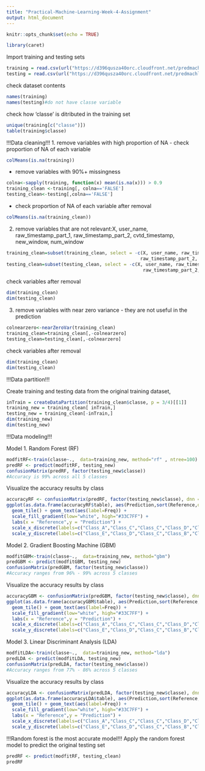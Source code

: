 ---
title: "Practical-Machine-Learning-Week-4-Assignment"
output: html_document
---

```{r setup, include=FALSE}
knitr::opts_chunk$set(echo = TRUE)
```

```{r}
library(caret)
```


Import training and testing sets
```{r cars}
training = read.csv(url("https://d396qusza40orc.cloudfront.net/predmachlearn/pml-training.csv"))
testing = read.csv(url("https://d396qusza40orc.cloudfront.net/predmachlearn/pml-testing.csv"))
```
check dataset contents
```{r}
names(training)
names(testing)#do not have classe variable
```

check how 'classe' is ditributed in the training set
```{r}
unique(training[c("classe")])
table(training$classe)
```

!!!Data cleaning!!!
1. remove variables with high proportion of NA
 - check proportion of NA of each variable
```{r}
colMeans(is.na(training))
```

- remove variables with 90%+ missingness
```{r}
colna<-sapply(training, function(x) mean(is.na(x))) > 0.9
training_clean <-training[, colna=='FALSE']
testing_clean<-testing[,colna=='FALSE']
```

- check proportion of NA of each variable after removal
```{r}
colMeans(is.na(training_clean))
```

2. remove variables that are not relevant:X, user_name, raw_timestamp_part_1, raw_timestamp_part_2, cvtd_timestamp, new_window, num_window
```{r}
training_clean=subset(training_clean, select = -c(X, user_name, raw_timestamp_part_1, 
                                                 raw_timestamp_part_2, cvtd_timestamp, new_window, num_window))
testing_clean=subset(testing_clean, select = -c(X, user_name, raw_timestamp_part_1, 
                                                  raw_timestamp_part_2, cvtd_timestamp, new_window, num_window))
```
check variables after removal
```{r}
dim(training_clean)
dim(testing_clean)
```
3. remove variables with near zero variance - they are not useful in the prediction
```{r}
colnearzero<-nearZeroVar(training_clean)
training_clean=training_clean[,-colnearzero]
testing_clean=testing_clean[,-colnearzero]
```
check variables after removal
```{r}
dim(training_clean)
dim(testing_clean)
```
!!!Data partition!!!

Create training and testing data from the original training dataset,
```{r}
inTrain = createDataPartition(training_clean$classe, p = 3/4)[[1]]
training_new = training_clean[ inTrain,]
testing_new = training_clean[-inTrain,]
dim(training_new)
dim(testing_new)
```

!!!Data modeling!!!

Model 1. Random Forest (RF)
```{r}
modfitRF<-train(classe~.,  data=training_new, method="rf" , ntree=100)
predRF <- predict(modfitRF, testing_new)
confusionMatrix(predRF, factor(testing_new$classe))
#Accuracy is 99% across all 5 classes
```
Visualize the accuracy results by class
```{r}
accuracyRF <- confusionMatrix(predRF, factor(testing_new$classe), dnn = c("Prediction", "Reference"))
ggplot(as.data.frame(accuracyRF$table), aes(Prediction,sort(Reference,decreasing = T), fill= Freq)) +
  geom_tile() + geom_text(aes(label=Freq)) +
  scale_fill_gradient(low="white", high="#33C7FF") +
  labs(x = "Reference",y = "Prediction") +
  scale_x_discrete(labels=c("Class_A","Class_C","Class_C","Class_D","Class_E" )) +
  scale_y_discrete(labels=c("Class_E","Class_D","Class_C","Class_B","Class_A"))
```
Model 2. Gradient Boosting Machine (GBM)
```{r}
modfitGBM<-train(classe~.,  data=training_new, method="gbm")
predGBM <- predict(modfitGBM, testing_new)
confusionMatrix(predGBM, factor(testing_new$classe))
#Accuracy ranges from 96% - 99% across 5 classes
```
Visualize the accuracy results by class
```{r}
accuracyGBM <- confusionMatrix(predGBM, factor(testing_new$classe), dnn = c("Prediction", "Reference"))
ggplot(as.data.frame(accuracyGBM$table), aes(Prediction,sort(Reference,decreasing = T), fill= Freq)) +
  geom_tile() + geom_text(aes(label=Freq)) +
  scale_fill_gradient(low="white", high="#33C7FF") +
  labs(x = "Reference",y = "Prediction") +
  scale_x_discrete(labels=c("Class_A","Class_C","Class_C","Class_D","Class_E" )) +
  scale_y_discrete(labels=c("Class_E","Class_D","Class_C","Class_B","Class_A"))
```

Model 3. Linear Discriminant Analysis (LDA)
```{r}
modfitLDA<-train(classe~.,  data=training_new, method="lda")
predLDA <- predict(modfitLDA, testing_new)
confusionMatrix(predLDA, factor(testing_new$classe))
#Accuracy ranges from 77% - 86% across 5 classes
```
Visualize the accuracy results by class
```{r}
accuracyLDA <- confusionMatrix(predLDA, factor(testing_new$classe), dnn = c("Prediction", "Reference"))
ggplot(as.data.frame(accuracyLDA$table), aes(Prediction,sort(Reference,decreasing = T), fill= Freq)) +
  geom_tile() + geom_text(aes(label=Freq)) +
  scale_fill_gradient(low="white", high="#33C7FF") +
  labs(x = "Reference",y = "Prediction") +
  scale_x_discrete(labels=c("Class_A","Class_C","Class_C","Class_D","Class_E" )) +
  scale_y_discrete(labels=c("Class_E","Class_D","Class_C","Class_B","Class_A"))
```
!!!Random forest is the most accurate model!!!
Apply the random forest model to predict the original testing set
```{r}
predRF <- predict(modfitRF, testing_clean)
predRF
```



